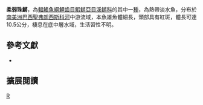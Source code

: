 {{Speciesbox 
| taxon = Cynolebias attenuatus
| status = NE
| status_system = IUCN3.1
| authority = [[Costa|Costa]], 2001
| synonyms = 
}}
'''柔弱珠鱂'''，為[[輻鰭魚綱|輻鰭魚綱]][[鯉齒目|鯉齒目]][[鰕鱂亞目|鰕鱂亞目]][[溪鱂科|溪鱂科]]的其中一[[種|種]]，為熱帶淡水魚，分布於[[南美洲|南美洲]][[巴西|巴西]][[聖弗朗西斯科河|聖弗朗西斯科河]]中游流域，本魚雄魚體細長，頭部具有紅斑，體長可達10.5公分，棲息在底中層水域，生活習性不明。

== 參考文獻 ==
*{{FishBase_species|genus=Cynolebias|species=attenuatus|year=2014|month=8}}

== 擴展閱讀 ==
{{refbegin}}
{{wikispecies-inline|Cynolebias attenuatus|柔弱珠鱂}}
{{refend}}
{{Taxonbar|from=Q5518117}}

[[Category:珠鱂屬|R]]


{{魚類小作品}}